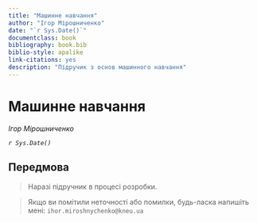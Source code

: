 ```yaml
--- 
title: "Машинне навчання"
author: "Ігор Мірошниченко"
date: "`r Sys.Date()`"
documentclass: book
bibliography: book.bib
biblio-style: apalike
link-citations: yes
description: "Підручик з основ машинного навчання"
---
```

# Машинне навчання {.unnumbered}

*Ігор Мірошниченко*

*`r Sys.Date()`*

## Передмова {.unnumbered}

> Наразі підручник в процесі розробки.

> Якщо ви помітили неточності або помилки, будь-ласка напишіть мені: `ihor.miroshnychenko@kneu.ua`


